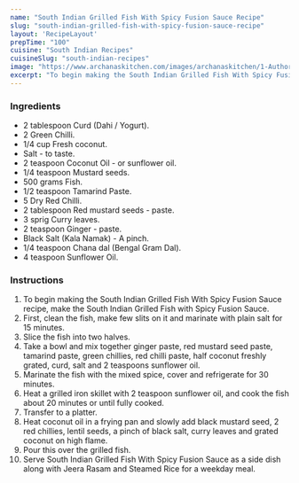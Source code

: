 ---
name: "South Indian Grilled Fish With Spicy Fusion Sauce Recipe"
slug: "south-indian-grilled-fish-with-spicy-fusion-sauce-recipe"
layout: 'RecipeLayout'
prepTime: "100"
cuisine: "South Indian Recipes"
cuisineSlug: "south-indian-recipes"
image: "https://www.archanaskitchen.com/images/archanaskitchen/1-Author/ruby_pathak-yahoo.com/__South_Indian_Grilled__Fish_with__Spicy_Fusion__Sauce.jpg"
excerpt: "To begin making the South Indian Grilled Fish With Spicy Fusion Sauce recipe, make the South Indian Grilled Fish with Spicy Fusion Sauce"
---

### Ingredients

- 2 tablespoon Curd (Dahi / Yogurt).
- 2 Green Chilli.
- 1/4 cup Fresh coconut.
- Salt - to taste.
- 2 teaspoon Coconut Oil - or sunflower oil.
- 1/4 teaspoon Mustard seeds.
- 500 grams Fish.
- 1/2 teaspoon Tamarind Paste.
- 5 Dry Red Chilli.
- 2 tablespoon Red mustard seeds - paste.
- 3 sprig Curry leaves.
- 2 teaspoon Ginger - paste.
- Black Salt (Kala Namak) - A pinch.
- 1/4 teaspoon Chana dal (Bengal Gram Dal).
- 4 teaspoon Sunflower Oil.

### Instructions

1. To begin making the South Indian Grilled Fish With Spicy Fusion Sauce recipe, make the South Indian Grilled Fish with Spicy Fusion Sauce.
1. First, clean the fish, make few slits on it and marinate with plain salt for 15 minutes.
1. Slice the fish into two halves.
1. Take a bowl and mix together ginger paste, red mustard seed paste, tamarind paste, green chillies, red chilli paste, half coconut freshly grated, curd, salt and 2 teaspoons sunflower oil.
1. Marinate the fish with the mixed spice, cover and refrigerate for 30 minutes.
1. Heat a grilled iron skillet with 2 teaspoon sunflower oil, and cook the fish about 20 minutes or until fully cooked.
1. Transfer to a platter.
1. Heat coconut oil in a frying pan and slowly add black mustard seed, 2 red chillies, lentil seeds, a pinch of black salt, curry leaves and grated coconut on high flame.
1. Pour this over the grilled fish.
1. Serve South Indian Grilled Fish With Spicy Fusion Sauce as a side dish along with Jeera Rasam and Steamed Rice for a weekday meal.
